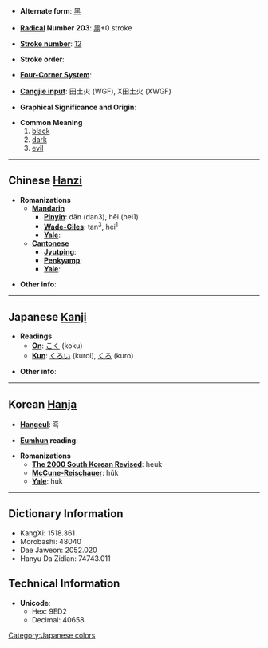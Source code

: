 * '''Alternate form''': [[黑]]

* '''[[Wiktionary:Chinese radical index| Radical]] Number 203''': [[Wiktionary:Chinese radical index 黑|黑]]+0 stroke

* '''[[Wiktionary:Chinese total strokes index|Stroke number]]''': [[Wiktionary:Chinese total strokes index 12|12]]

* '''Stroke order''': 

* '''[[Wiktionary:Chinese four corner index|Four-Corner System]]''': 

* '''[[Wiktionary:Chinese Cangjie index|Cangjie input]]''': 田土火 (WGF), X田土火 (XWGF)

* '''Graphical Significance and Origin''': 

* '''Common Meaning'''
*#[[black]]
*# [[dark]]
*# [[evil]]


----

== Chinese [[Hanzi]] ==

* '''Romanizations'''
** '''[[Mandarin]]'''
*** '''[[Pinyin]]''': dǎn (dan3), hēi (hei1)
*** '''[[Wade-Giles]]''': tan<sup>3</sup>, hei<sup>1</sup>
*** '''[[Yale]]''': 
** '''[[Cantonese]]'''
*** '''[[Jyutping]]''':
*** '''[[Penkyamp]]''': 
*** '''[[Yale]]''': 

* '''Other info''': 

----

== Japanese [[Kanji]] ==
[[Category:Japanese colors]]

* '''Readings'''
** '''[[On]]''': [[こく]] (koku)
** '''[[Kun]]''': [[くろい]] (kuroi), [[くろ]] (kuro)

* '''Other info''':  

----

== Korean [[Hanja]] ==

* '''[[Hangeul]]''': 흑

* '''[[Eumhun]] reading''': 

* '''Romanizations'''
** '''[[The 2000 South Korean Revised Romanization|The 2000 South Korean Revised]]''': heuk
** '''[[McCune-Reischauer]]''': hŭk
** '''[[Yale]]''': huk

----

== Dictionary Information ==

* KangXi: 1518.361
* Morobashi: 48040
* Dae Jaweon: 2052.020
* Hanyu Da Zidian: 74743.011

== Technical Information ==

* '''Unicode''':
** Hex: 9ED2
** Decimal: 40658